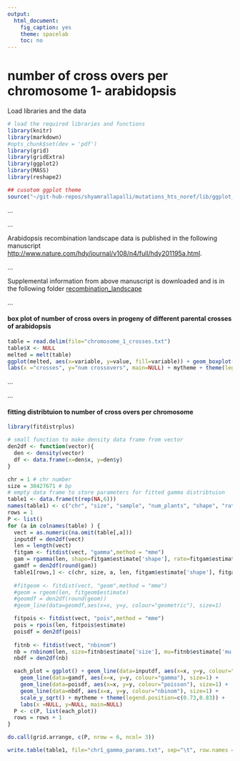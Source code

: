 ```yaml
---
output:
  html_document:
    fig_caption: yes
    theme: spacelab
    toc: no
---
```

# **number of cross overs per chromosome 1- arabidopsis**

Load libraries and the data
```r
# load the required libraries and functions
library(knitr)
library(markdown)
#opts_chunk$set(dev = 'pdf')
library(grid)
library(gridExtra)
library(ggplot2)
library(MASS)
library(reshape2)

## cusotom ggplot theme
source("~/git-hub-repos/shyamrallapalli/mutations_hts_noref/lib/ggplot_theme.R")

```

...     

...  		

Arabidopsis recombination landscape data is published in the following manuscript   
[http://www.nature.com/hdy/journal/v108/n4/full/hdy201195a.html](http://www.nature.com/hdy/journal/v108/n4/full/hdy201195a.html).

...

Supplemental information from above manuscript is downloaded and is in the following folder [recombination_landscape](../recombination_landscape)

...

#### box plot of number of cross overs in progeny of different parental crosses of arabidopsis

```r
table = read.delim(file="chromosome_1_crosses.txt")
table$X <- NULL
melted = melt(table)
ggplot(melted, aes(x=variable, y=value, fill=variable)) + geom_boxplot() +
labs(x ="crosses", y="num crossovers", main=NULL) + mytheme + theme(legend.position="none")

```


...


...


#### fitting distribtuion to number of cross overs per chromosome

```r
library(fitdistrplus)

# small function to make density data frame from vector
den2df <- function(vector){
  den <- density(vector)
  df <- data.frame(x=den$x, y=den$y)
}

chr = 1 # chr number
size = 30427671 # bp
# empty data frame to store parameters for fitted gamma distribtuion
table1 <- data.frame(t(rep(NA,6)))
names(table1) <- c("chr", "size", "sample", "num_plants", "shape", "rate")
rows = 1
P <- list()
for (a in colnames(table) ) {
  vect = as.numeric(na.omit(table[,a]))
  inputdf = den2df(vect)
  len = length(vect)
  fitgam <- fitdist(vect, "gamma",method = "mme")
  gam = rgamma(len, shape=fitgam$estimate['shape'], rate=fitgam$estimate['rate'])
  gamdf = den2df(round(gam))
  table1[rows,] <- c(chr, size, a, len, fitgam$estimate['shape'], fitgam$estimate['rate'])
  
  #fitgeom <- fitdist(vect, "geom",method = "mme")
  #geom = rgeom(len, fitgeom$estimate)
  #geomdf = den2df(round(geom))
  #geom_line(data=geomdf,aes(x=x, y=y, colour="geometric"), size=1)

  fitpois <- fitdist(vect, "pois",method = "mme")
  pois = rpois(len, fitpois$estimate)
  poisdf = den2df(pois)
  
  fitnb <- fitdist(vect, "nbinom")
  nb = rnbinom(len, size=fitnb$estimate['size'], mu=fitnb$estimate['mu'])
  nbdf = den2df(nb)

  each_plot = ggplot() + geom_line(data=inputdf, aes(x=x, y=y, colour="raw data"), size=1) +
    geom_line(data=gamdf, aes(x=x, y=y, colour="gamma"), size=1) +
    geom_line(data=poisdf, aes(x=x, y=y, colour="poisson"), size=1) +
    geom_line(data=nbdf, aes(x=x, y=y, colour="nbinom"), size=1) +
    scale_y_sqrt() + mytheme + theme(legend.position=c(0.73,0.83)) +
    labs(x =NULL, y=NULL, main=NULL)
  P <- c(P, list(each_plot))
  rows = rows + 1
}

do.call(grid.arrange, c(P, nrow = 6, ncol= 3))

write.table(table1, file="chr1_gamma_params.txt", sep="\t", row.names = FALSE, quote=FALSE)
```



